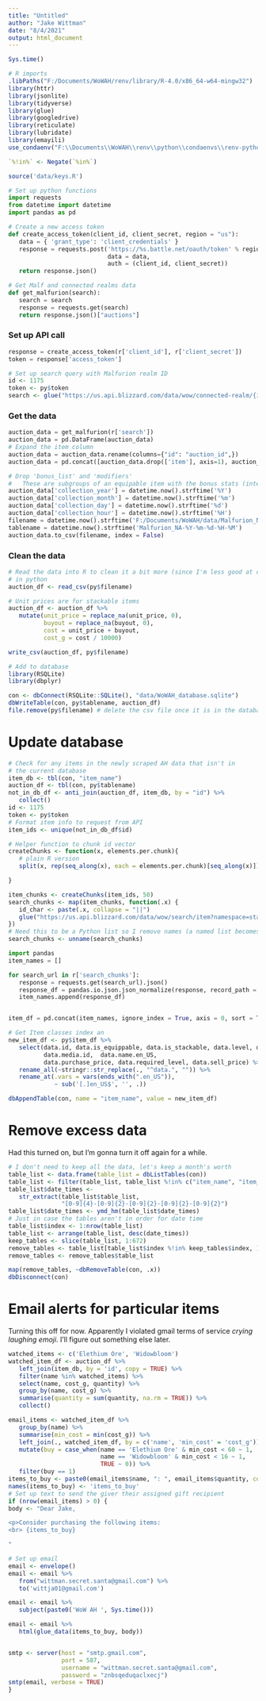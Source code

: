 ```yaml
---
title: "Untitled"
author: "Jake Wittman"
date: "8/4/2021"
output: html_document
---
```

```r
Sys.time()

# R imports
.libPaths("F:/Documents/WoWAH/renv/library/R-4.0/x86_64-w64-mingw32")
library(httr)
library(jsonlite)
library(tidyverse)
library(glue)
library(googledrive)
library(reticulate)
library(lubridate)
library(emayili)
use_condaenv("F:\\Documents\\WoWAH\\renv\\python\\condaenvs\\renv-python\\python.exe")

`%!in%` <- Negate(`%in%`)

source('data/keys.R')

```

```python
# Set up python functions
import requests
from datetime import datetime
import pandas as pd

# Create a new access token
def create_access_token(client_id, client_secret, region = "us"):
   data = { 'grant_type': 'client_credentials' }
   response = requests.post('https://%s.battle.net/oauth/token' % region,
                            data = data,
                            auth = (client_id, client_secret))
   return response.json()

# Get Malf and connected realms data
def get_malfurion(search):
   search = search
   response = requests.get(search)
   return response.json()["auctions"]
```

### Set up API call

```python
response = create_access_token(r['client_id'], r['client_secret'])
token = response['access_token']
```

```r
# Set up search query with Malfurion realm ID
id <- 1175
token <- py$token
search <- glue("https://us.api.blizzard.com/data/wow/connected-realm/{id}/auctions?namespace=dynamic-us&locale=en_US&access_token={token}")
```

### Get the data

```python
auction_data = get_malfurion(r['search'])
auction_data = pd.DataFrame(auction_data)
# Expand the item column
auction_data = auction_data.rename(columns={"id": "auction_id",})
auction_data = pd.concat([auction_data.drop(['item'], axis=1), auction_data['item'].apply(pd.Series)], axis=1)

# Drop 'bonus_list' and 'modifiers' 
#   These are subgroups of an equipable item with the bonus stats (intellect agility, strength, etc)
auction_data['collection_year'] = datetime.now().strftime('%Y')
auction_data['collection_month'] = datetime.now().strftime('%m')
auction_data['collection_day'] = datetime.now().strftime('%d')
auction_data['collection_hour'] = datetime.now().strftime('%H')
filename = datetime.now().strftime('F:/Documents/WoWAH/data/Malfurion_NA-%Y-%m-%d-%H-%M.csv')
tablename = datetime.now().strftime('Malfurion_NA-%Y-%m-%d-%H-%M')
auction_data.to_csv(filename, index = False)
```

### Clean the data
 
```r
# Read the data into R to clean it a bit more (since I'm less good at cleaning)
# in python
auction_df <- read_csv(py$filename)

# Unit prices are for stackable items 
auction_df <- auction_df %>% 
   mutate(unit_price = replace_na(unit_price, 0),
          buyout = replace_na(buyout, 0),
          cost = unit_price + buyout,
          cost_g = cost / 10000)

write_csv(auction_df, py$filename)

# Add to database
library(RSQLite)
library(dbplyr)

con <- dbConnect(RSQLite::SQLite(), "data/WoWAH_database.sqlite")
dbWriteTable(con, py$tablename, auction_df)
file.remove(py$filename) # delete the csv file once it is in the database.
```

# Update database

```r
# Check for any items in the newly scraped AH data that isn't in
# the current database
item_db <- tbl(con, "item_name")
auction_df <- tbl(con, py$tablename)
not_in_db_df <- anti_join(auction_df, item_db, by = "id") %>% 
   collect()
id <- 1175
token <- py$token
# Format item info to request from API
item_ids <- unique(not_in_db_df$id)

# Helper function to chunk id vector
createChunks <- function(x, elements.per.chunk){
   # plain R version
   split(x, rep(seq_along(x), each = elements.per.chunk)[seq_along(x)])

}

item_chunks <- createChunks(item_ids, 50)
search_chunks <- map(item_chunks, function(.x) {
   id_char <- paste(.x, collapse = "||")
   glue("https://us.api.blizzard.com/data/wow/search/item?namespace=static-us&locale=en_US&orderby=id&&_pageSize=1000&id={id_char}&_&access_token={token}")
})
# Need this to be a Python list so I remove names (a named list becomes a python dict)
search_chunks <- unname(search_chunks)
```


```python
import pandas
item_names = []

for search_url in r['search_chunks']:
   response = requests.get(search_url).json()
   response_df = pandas.io.json.json_normalize(response, record_path = ['results'])
   item_names.append(response_df)


item_df = pd.concat(item_names, ignore_index = True, axis = 0, sort = True)

```

```r
# Get Item classes index an
new_item_df <- py$item_df %>% 
   select(data.id, data.is_equippable, data.is_stackable, data.level, data.max_count,
          data.media.id,  data.name.en_US,
          data.purchase_price, data.required_level, data.sell_price) %>% 
   rename_all(~stringr::str_replace(., "^data.", "")) %>% 
   rename_at(.vars = vars(ends_with(".en_US")),
             ~ sub('[.]en_US$', '', .))

dbAppendTable(con, name = "item_name", value = new_item_df)
```

# Remove excess data

Had this turned on, but I'm gonna turn it off again for a while.

```r
# I don't need to keep all the data, let's keep a month's worth
table_list <- data.frame(table_list = dbListTables(con))
table_list <- filter(table_list, table_list %!in% c("item_name", "item_db"))
table_list$date_times <-
   str_extract(table_list$table_list,
               "[0-9]{4}-[0-9]{2}-[0-9]{2}-[0-9]{2}-[0-9]{2}")
table_list$date_times <- ymd_hm(table_list$date_times)
# Just in case the tables aren't in order for date time
table_list$index <- 1:nrow(table_list)
table_list <- arrange(table_list, desc(date_times))
keep_tables <- slice(table_list, 1:672)
remove_tables <- table_list[table_list$index %!in% keep_tables$index, ]
remove_tables <- remove_tables$table_list

map(remove_tables, ~dbRemoveTable(con, .x))
dbDisconnect(con)

```

# Email alerts for particular items

Turning this off for now. Apparently I violated gmail terms of service *crying laughing emoji*. I'll figure out something else later.

```r
watched_items <- c('Elethium Ore', 'Widowbloom')
watched_item_df <- auction_df %>% 
   left_join(item_db, by = 'id', copy = TRUE) %>% 
   filter(name %in% watched_items) %>% 
   select(name, cost_g, quantity) %>% 
   group_by(name, cost_g) %>% 
   summarise(quantity = sum(quantity, na.rm = TRUE)) %>% 
   collect()

email_items <- watched_item_df %>% 
   group_by(name) %>% 
   summarise(min_cost = min(cost_g)) %>%
   left_join(., watched_item_df, by = c('name', 'min_cost' = 'cost_g')) %>% 
   mutate(buy = case_when(name == 'Elethium Ore' & min_cost < 60 ~ 1,
                          name == 'Widowbloom' & min_cost < 16 ~ 1,
                          TRUE ~ 0)) %>% 
   filter(buy == 1)
items_to_buy <- paste0(email_items$name, ": ", email_items$quantity, collapse = ", ")
names(items_to_buy) <- 'items_to_buy'
# Set up text to send the giver their assigned gift recipient
if (nrow(email_items) > 0) {
body <- "Dear Jake,

<p>Consider purchasing the following items:
<br> {items_to_buy}

"

# Set up email
email <- envelope()
email <- email %>% 
   from("wittman.secret.santa@gmail.com") %>% 
   to('wittja01@gmail.com')

email <- email %>% 
   subject(paste0('WoW AH ', Sys.time()))

email <- email %>% 
   html(glue_data(items_to_buy, body))


smtp <- server(host = "smtp.gmail.com",
               port = 587,
               username = "wittman.secret.santa@gmail.com",
               password = "znbsqeduqaclxecj")
smtp(email, verbose = TRUE)
}
```

